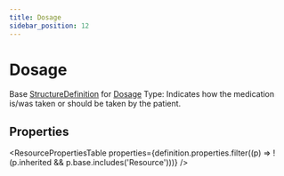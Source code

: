```yaml
---
title: Dosage
sidebar_position: 12
---
```



# Dosage

Base <a href="/docs/api/fhir/resources/structuredefinition">StructureDefinition</a> for <a href="/docs/api/fhir/datatypes/dosage">Dosage</a> Type: Indicates how the medication is/was taken or should be taken by the patient.

<Tabs queryString="section">
<TabItem value="schema" label="Schema" default>

## Properties

<ResourcePropertiesTable
  properties={definition.properties.filter((p) => !(p.inherited && p.base.includes('Resource')))}
/>

</TabItem>
  
  


</Tabs>
